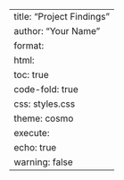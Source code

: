 ---
title: "Project Findings"
author: "Your Name"
format: 
  html:
    toc: true
    code-fold: true
    css: styles.css
    theme: cosmo
execute:
  echo: true
  warning: false
---